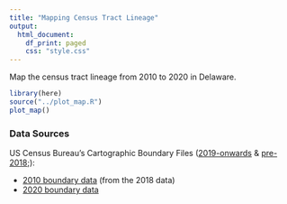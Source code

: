 ```yaml
---
title: "Mapping Census Tract Lineage"
output:
  html_document:
    df_print: paged
    css: "style.css"
---
```



Map the census tract lineage from 2010 to 2020 in Delaware.

```r
library(here)
source("../plot_map.R")
plot_map()
```


### Data Sources

US Census Bureau's Cartographic Boundary Files ([2019-onwards](https://www.census.gov/geographies/mapping-files/time-series/geo/cartographic-boundary.html) & [pre-2018](https://www.census.gov/geographies/mapping-files/time-series/geo/carto-boundary-file.html#:~:text=The%20cartographic%20boundary%20files%20are,for%20small%20scale%20thematic%20mapping);):

- [2010 boundary data](https://www2.census.gov/geo/tiger/GENZ2018/shp/cb_2018_10_tract_500k.zip) (from the 2018 data)
- [2020 boundary data](https://www2.census.gov/geo/tiger/GENZ2020/shp/cb_2020_10_tract_500k.zip) 
